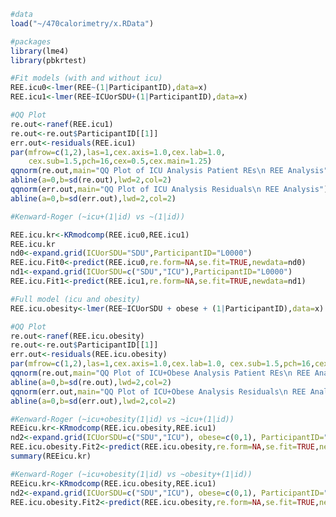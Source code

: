 

```r
#data
load("~/470calorimetry/x.RData")
```


```r
#packages
library(lme4)
library(pbkrtest)
```


```r
#Fit models (with and without icu)
REE.icu0<-lmer(REE~(1|ParticipantID),data=x)
REE.icu1<-lmer(REE~ICUorSDU+(1|ParticipantID),data=x)

#QQ Plot
re.out<-ranef(REE.icu1)
re.out<-re.out$ParticipantID[[1]]
err.out<-residuals(REE.icu1)
par(mfrow=c(1,2),las=1,cex.axis=1.0,cex.lab=1.0,
    cex.sub=1.5,pch=16,cex=0.5,cex.main=1.25)
qqnorm(re.out,main="QQ Plot of ICU Analysis Patient REs\n REE Analysis")
abline(a=0,b=sd(re.out),lwd=2,col=2)
qqnorm(err.out,main="QQ Plot of ICU Analysis Residuals\n REE Analysis")
abline(a=0,b=sd(err.out),lwd=2,col=2)

#Kenward-Roger (~icu+(1|id) vs ~(1|id))

REE.icu.kr<-KRmodcomp(REE.icu0,REE.icu1)
REE.icu.kr
nd0<-expand.grid(ICUorSDU="SDU",ParticipantID="L0000")
REE.icu.Fit0<-predict(REE.icu0,re.form=NA,se.fit=TRUE,newdata=nd0)
nd1<-expand.grid(ICUorSDU=c("SDU","ICU"),ParticipantID="L0000")
REE.icu.Fit1<-predict(REE.icu1,re.form=NA,se.fit=TRUE,newdata=nd1)
```


```r
#Full model (icu and obesity)
REE.icu.obesity<-lmer(REE~ICUorSDU + obese + (1|ParticipantID),data=x)

#QQ Plot
re.out<-ranef(REE.icu.obesity)
re.out<-re.out$ParticipantID[[1]]
err.out<-residuals(REE.icu.obesity)
par(mfrow=c(1,2),las=1,cex.axis=1.0,cex.lab=1.0, cex.sub=1.5,pch=16,cex=0.5,cex.main=1.25)
qqnorm(re.out,main="QQ Plot of ICU+Obese Analysis Patient REs\n REE Analysis")
abline(a=0,b=sd(re.out),lwd=2,col=2)
qqnorm(err.out,main="QQ Plot of ICU+Obese Analysis Residuals\n REE Analysis")
abline(a=0,b=sd(err.out),lwd=2,col=2)

#Kenward-Roger (~icu+obesity(1|id) vs ~icu+(1|id))
REEicu.kr<-KRmodcomp(REE.icu.obesity,REE.icu1)
nd2<-expand.grid(ICUorSDU=c("SDU","ICU"), obese=c(0,1), ParticipantID="L0000")
REE.icu.obesity.Fit2<-predict(REE.icu.obesity,re.form=NA,se.fit=TRUE,newdata=nd2)
summary(REEicu.kr)
```


```r
#Kenward-Roger (~icu+obesity(1|id) vs ~obesity+(1|id))
REEicu.kr<-KRmodcomp(REE.icu.obesity,REE.icu1)
nd2<-expand.grid(ICUorSDU=c("SDU","ICU"), obese=c(0,1), ParticipantID="L0000")
REE.icu.obesity.Fit2<-predict(REE.icu.obesity,re.form=NA,se.fit=TRUE,newdata=nd2)
```

